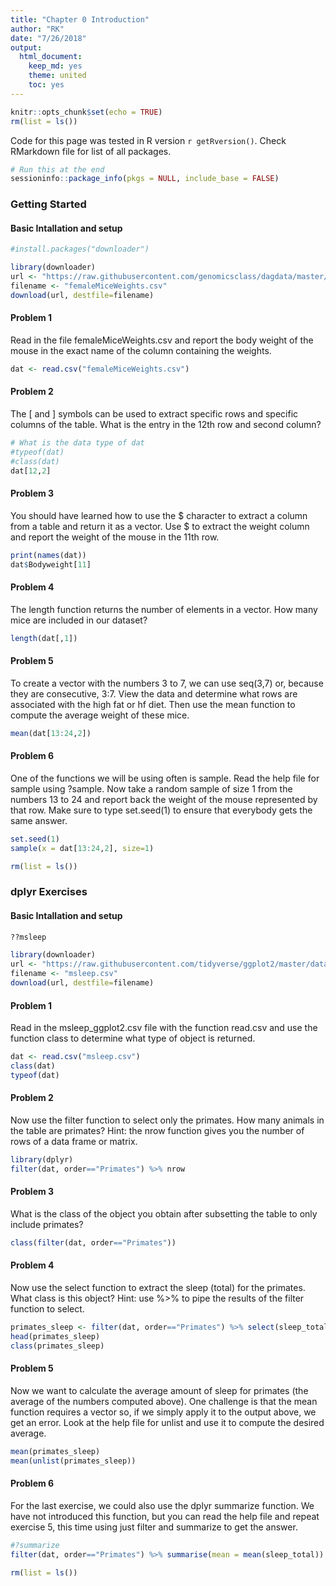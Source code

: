 ```yaml
---
title: "Chapter 0 Introduction"
author: "RK"
date: "7/26/2018"
output:
  html_document:
    keep_md: yes
    theme: united
    toc: yes
---
```


```r
knitr::opts_chunk$set(echo = TRUE)
rm(list = ls())
```
Code for this page was tested in R version `r getRversion()`. Check RMarkdown file for list of all packages.

```r
# Run this at the end
sessioninfo::package_info(pkgs = NULL, include_base = FALSE)
```
### Getting Started

#### Basic Intallation and setup

```r
#install.packages("downloader")
```

```r
library(downloader) 
url <- "https://raw.githubusercontent.com/genomicsclass/dagdata/master/inst/extdata/femaleMiceWeights.csv"
filename <- "femaleMiceWeights.csv" 
download(url, destfile=filename)
```
#### Problem 1

Read in the file femaleMiceWeights.csv and report the body weight of the mouse in the exact name of the column containing the weights.
```r
dat <- read.csv("femaleMiceWeights.csv")
```

#### Problem 2
The [ and ] symbols can be used to extract specific rows and specific columns of the table. What is the entry in the 12th row and second column?
```r
# What is the data type of dat
#typeof(dat)
#class(dat)
dat[12,2]
```
#### Problem 3
You should have learned how to use the \$ character to extract a column from a table and return it as a vector. Use \$ to extract the weight column and report the weight of the mouse in the 11th row.

```r
print(names(dat))
dat$Bodyweight[11]
```

#### Problem 4
The length function returns the number of elements in a vector. How many mice are included in our dataset?

```r
length(dat[,1])
```


#### Problem 5

To create a vector with the numbers 3 to 7, we can use seq(3,7) or, because they are consecutive, 3:7. View the data and determine what rows are associated with the high fat or hf diet. Then use the mean function to compute the average weight of these mice.

```r
mean(dat[13:24,2])
```

#### Problem 6

One of the functions we will be using often is sample. Read the help file for sample using ?sample. Now take a random sample of size 1 from the numbers 13 to 24 and report back the weight of the mouse represented by that row. Make sure to type set.seed(1) to ensure that everybody gets the same answer.

```r
set.seed(1)
sample(x = dat[13:24,2], size=1)
```
```r
rm(list = ls())
```

### dplyr Exercises

#### Basic Intallation and setup
```r
??msleep
```

```r
library(downloader) 
url <- "https://raw.githubusercontent.com/tidyverse/ggplot2/master/data-raw/msleep.csv"
filename <- "msleep.csv"
download(url, destfile=filename)
```

#### Problem 1

Read in the msleep_ggplot2.csv file with the function read.csv and use the function class to determine what type of object is returned.
```r
dat <- read.csv("msleep.csv")
class(dat)
typeof(dat)
```

#### Problem 2
Now use the filter function to select only the primates. How many animals in the table are primates? Hint: the nrow function gives you the number of rows of a data frame or matrix.
```r
library(dplyr) 
filter(dat, order=="Primates") %>% nrow
```

#### Problem 3
What is the class of the object you obtain after subsetting the table to only include primates?
```r
class(filter(dat, order=="Primates"))
```

#### Problem 4
Now use the select function to extract the sleep (total) for the primates. What class is this object? Hint: use %>% to pipe the results of the filter function to select.
```r
primates_sleep <- filter(dat, order=="Primates") %>% select(sleep_total)
head(primates_sleep)
class(primates_sleep)
```

#### Problem 5
Now we want to calculate the average amount of sleep for primates (the average of the numbers computed above). One challenge is that the mean function requires a vector so, if we simply apply it to the output above, we get an error. Look at the help file for unlist and use it to compute the desired average.
```r
mean(primates_sleep)
mean(unlist(primates_sleep))
```

#### Problem 6
For the last exercise, we could also use the dplyr summarize function. We have not introduced this function, but you can read the help file and repeat exercise 5, this time using just filter and summarize to get the answer.
```r
#?summarize
filter(dat, order=="Primates") %>% summarise(mean = mean(sleep_total))
```


```r
rm(list = ls())
```